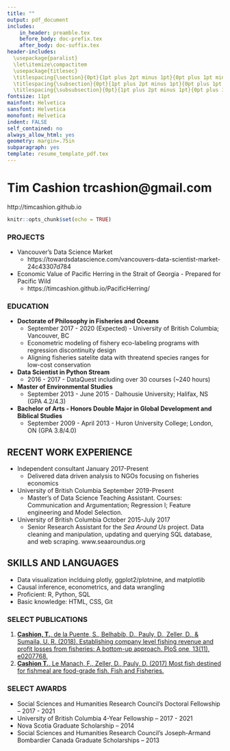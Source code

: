 ```yaml
---
title: ""
output: pdf_document
includes:
    in_header: preamble.tex
    before_body: doc-prefix.tex
    after_body: doc-suffix.tex
header-includes:
  \usepackage{paralist}
  \let\itemize\compactitem
  \usepackage{titlesec}
  \titlespacing{\section}{0pt}{1pt plus 2pt minus 1pt}{0pt plus 1pt minus 1pt}
  \titlespacing{\subsection}{0pt}{1pt plus 2pt minus 1pt}{0pt plus 1pt minus 1pt}
  \titlespacing{\subsubsection}{0pt}{1pt plus 2pt minus 1pt}{0pt plus 1pt minus 1pt}
fontsize: 11pt
mainfont: Helvetica
sansfont: Helvetica
monofont: Helvetica
indent: FALSE
self_contained: no
always_allow_html: yes
geometry: margin=.75in
subparagraph: yes
template: resume_template_pdf.tex
---
```

# **Tim Cashion** \hfill trcashion@gmail.com   
http://timcashion.github.io  

```r
knitr::opts_chunk$set(echo = TRUE)


```

### PROJECTS
* Vancouver's Data Science Market   
  * https://towardsdatascience.com/vancouvers-data-scientist-market-24c43307d784
* Economic Value of Pacific Herring in the Strait of Georgia - Prepared for Pacific Wild   
  * https://timcashion.github.io/PacificHerring/

### EDUCATION  
* **Doctorate of Philosophy in Fisheries and Oceans**
  * September 2017 - 2020 (Expected) - University of British Columbia; Vancouver, BC
  * Econometric modeling of fishery eco-labeling programs with regression discontinuity design
  * Aligning fisheries satelite data with threatend species ranges for low-cost conservation
* **Data Scientist in Python Stream**  
  * 2016 - 2017 - DataQuest including over 30 courses (~240 hours)
* **Master of Environmental Studies**
  * September 2013 - June 2015 - Dalhousie University; Halifax, NS (GPA 4.2/4.3)
* **Bachelor of Arts - Honors Double Major in Global Development and Biblical Studies**  
  * September 2009 - April 2013 - Huron University College; London, ON (GPA 3.8/4.0)  

## RECENT WORK EXPERIENCE
* Independent consultant \hfill January 2017-Present
  * Delivered data driven analysis to NGOs focusing on fisheries economics
* University of British Columbia \hfill September 2019-Present
  * Master's of Data Science Teaching Assistant. Courses: Communication and Argumentation; Regression I; Feature engineering and Model Selection.
* University of British Columbia \hfill October 2015-July 2017
  * Senior Research Assistant for the *Sea Around Us* project. Data cleaning and manipulation, updating and querying SQL database, and web scraping. www.seaaroundus.org

## SKILLS AND LANGUAGES
* Data visualization inclduing plotly, ggplot2/plotnine, and matplotlib 
* Causal inference, econometrics, and data wrangling
* Proficient: R, Python, SQL
* Basic knowledge: HTML, CSS, Git

### SELECT PUBLICATIONS
1. [**Cashion, T.**, de la Puente, S., Belhabib, D., Pauly, D., Zeller, D., & Sumaila, U. R. (2018). Establishing company level fishing revenue and profit losses from fisheries: A bottom-up approach. PloS one, 13(11), e0207768.](https://journals.plos.org/plosone/article?id=10.1371/journal.pone.0207768)
1.	[**Cashion T.**, Le Manach, F., Zeller, D., Pauly, D. (2017) Most fish destined for fishmeal are food-grade fish. Fish and Fisheries.](https://onlinelibrary.wiley.com/doi/abs/10.1111/faf.12209)

### SELECT AWARDS
*	Social Sciences and Humanities Research Council’s Doctoral Fellowship – 2017 - 2021
*	University of British Columbia 4-Year Fellowship – 2017 - 2021 
*	Nova Scotia Graduate Scholarship – 2014
*	Social Sciences and Humanities Research Council’s Joseph-Armand Bombardier Canada Graduate Scholarships –  2013